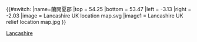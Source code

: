 {{#switch:{{{1}}}
|name=蘭開夏郡
|top    = 54.25
|bottom = 53.47
|left   = -3.13
|right  = -2.03
|image  = Lancashire UK location map.svg
|image1 = Lancashire UK relief location map.jpg
}}<noinclude>
{{Location map/Info}}
{{Documentation}}
[[Category:英格蘭地理位置圖模板|Lancashire]]
</noinclude>